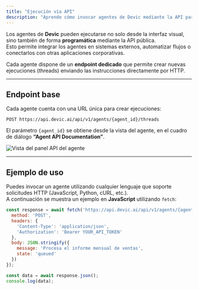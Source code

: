 ```yaml
---
title: "Ejecución vía API"
description: "Aprende cómo invocar agentes de Devic mediante la API para integrarlos con tus aplicaciones o flujos personalizados."
---
```


Los agentes de **Devic** pueden ejecutarse no solo desde la interfaz visual, sino también de forma **programática** mediante la API pública.\
Esto permite integrar los agentes en sistemas externos, automatizar flujos o conectarlos con otras aplicaciones corporativas.

Cada agente dispone de un **endpoint dedicado** que permite crear nuevas ejecuciones (threads) enviando las instrucciones directamente por HTTP.

---

## Endpoint base

Cada agente cuenta con una URL única para crear ejecuciones:

`POST https://api.devic.ai/api/v1/agents/{agent_id}/threads`

El parámetro `{agent_id}` se obtiene desde la vista del agente, en el cuadro de diálogo **“Agent API Documentation”**.

![Vista del panel API del agente](/api-execution-agent.png)

---

## Ejemplo de uso

Puedes invocar un agente utilizando cualquier lenguaje que soporte solicitudes HTTP (JavaScript, Python, cURL, etc.).\
A continuación se muestra un ejemplo en **JavaScript** utilizando `fetch`:

```javascript
const response = await fetch('https://api.devic.ai/api/v1/agents/{agent_id}/threads', {
  method: 'POST',
  headers: {
    'Content-Type': 'application/json',
    'Authorization': 'Bearer YOUR_API_TOKEN'
  },
  body: JSON.stringify({
    message: 'Procesa el informe mensual de ventas',
    state: 'queued'
  })
});

const data = await response.json();
console.log(data);
```